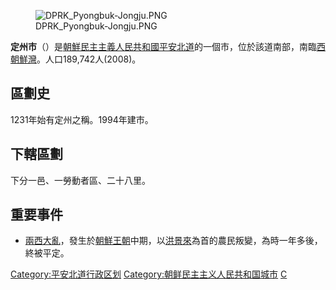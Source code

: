 [[File:DPRK_Pyongbuk-Jongju.PNG|right]]

'''定州市'''（{{kor|諺=정주시|漢=定州市|羅=Jŏngju si|f=y}}）是[[朝鮮民主主義人民共和國|朝鮮民主主義人民共和國]][[平安北道|平安北道]]的一個市，位於該道南部，南臨[[西朝鮮灣|西朝鮮灣]]。人口189,742人(2008)。

==區劃史==

1231年始有定州之稱。1994年建市。
==下轄區劃==

下分一邑、一勞動者區、二十八里。


==重要事件==
*[[兩西大亂|兩西大亂]]，發生於[[朝鮮王朝|朝鮮王朝]]中期，以[[洪景來|洪景來]]為首的農民叛變，為時一年多後，終被平定。


{{平安北道行政區劃}}

{{DEFAULTSORT:Jongju-si}}
[[Category:平安北道行政区划|Category:平安北道行政区划]]
[[Category:朝鲜民主主义人民共和国城市|Category:朝鲜民主主义人民共和国城市]]
[[Category:黄海沿海城市|C]]